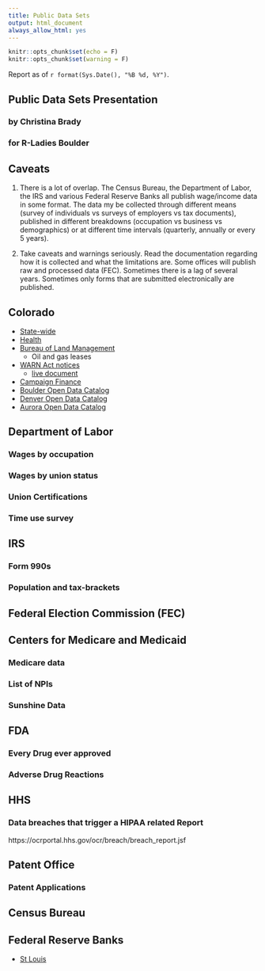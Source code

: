 ---
title: Public Data Sets
output: html_document
always_allow_html: yes
---

```{r include = F}
knitr::opts_chunk$set(echo = F)
knitr::opts_chunk$set(warning = F)
```

Report as of `r format(Sys.Date(), "%B %d, %Y")`.

## Public Data Sets Presentation
### by Christina Brady
### for R-Ladies Boulder

## Caveats   
1. There is a lot of overlap. The Census Bureau, the Department of Labor, the IRS and various Federal Reserve Banks all publish wage/income data in some format. The data my be collected through different means (survey of individuals vs surveys of employers vs tax documents), published in different breakdowns (occupation vs business vs demographics) or at different time intervals (quarterly, annually or every 5 years).  

2. Take caveats and warnings seriously. Read the documentation regarding how it is collected and what the limitations are. Some offices will publish raw and processed data (FEC). Sometimes there is a lag of several years. Sometimes only forms that are submitted electronically are published.  

## Colorado  
* [State-wide](https://data.colorado.gov/)  
* [Health](https://cdphe.colorado.gov/colorado-data-and-statistics)  
* [Bureau of Land Management](https://www.blm.gov/site-page/services-geospatial-gis-data-colorado)  
  * Oil and gas leases  
* [WARN Act notices](https://cdle.colorado.gov/employers/layoff-separations/layoff-warn-list)
  * [live document](https://docs.google.com/spreadsheets/d/18j0WH8F2D9e0povfX6drLDkbZbxrWJKIslUWVwqAo8g/edit#gid=1113945780)  
* [Campaign Finance](https://tracer.sos.colorado.gov/PublicSite/Reports/Reports.aspx)  
* [Boulder Open Data Catalog](https://open-data.bouldercolorado.gov/)  
* [Denver Open Data Catalog](https://www.denvergov.org/opendata/)  
* [Aurora Open Data Catalog](https://data-auroraco.opendata.arcgis.com/)  


## Department of Labor  
### Wages by occupation  

### Wages by union status  

### Union Certifications  

### Time use survey  

## IRS
### Form 990s
### Population and tax-brackets

## Federal Election Commission (FEC)  

## Centers for Medicare and Medicaid  
### Medicare data  
### List of NPIs  
### Sunshine Data  

## FDA   
### Every Drug ever approved
### Adverse Drug Reactions   


## HHS  
### Data breaches that trigger a HIPAA related Report
https://ocrportal.hhs.gov/ocr/breach/breach_report.jsf

## Patent Office   
### Patent Applications

## Census Bureau

## Federal Reserve Banks
* [St Louis](https://fred.stlouisfed.org/)

